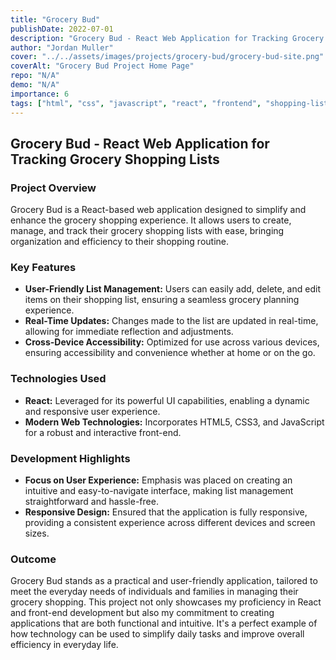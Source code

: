 ```yaml
---
title: "Grocery Bud"
publishDate: 2022-07-01
description: "Grocery Bud - React Web Application for Tracking Grocery Shopping List"
author: "Jordan Muller"
cover: "../../assets/images/projects/grocery-bud/grocery-bud-site.png"
coverAlt: "Grocery Bud Project Home Page"
repo: "N/A"
demo: "N/A"
importance: 6
tags: ["html", "css", "javascript", "react", "frontend", "shopping-list"]
---
```


## Grocery Bud - React Web Application for Tracking Grocery Shopping Lists

### Project Overview

Grocery Bud is a React-based web application designed to simplify and enhance the grocery shopping experience. It allows users to create, manage, and track their grocery shopping lists with ease, bringing organization and efficiency to their shopping routine.

### Key Features

- **User-Friendly List Management:** Users can easily add, delete, and edit items on their shopping list, ensuring a seamless grocery planning experience.
- **Real-Time Updates:** Changes made to the list are updated in real-time, allowing for immediate reflection and adjustments.
- **Cross-Device Accessibility:** Optimized for use across various devices, ensuring accessibility and convenience whether at home or on the go.

### Technologies Used

- **React:** Leveraged for its powerful UI capabilities, enabling a dynamic and responsive user experience.
- **Modern Web Technologies:** Incorporates HTML5, CSS3, and JavaScript for a robust and interactive front-end.

### Development Highlights

- **Focus on User Experience:** Emphasis was placed on creating an intuitive and easy-to-navigate interface, making list management straightforward and hassle-free.
- **Responsive Design:** Ensured that the application is fully responsive, providing a consistent experience across different devices and screen sizes.

### Outcome

Grocery Bud stands as a practical and user-friendly application, tailored to meet the everyday needs of individuals and families in managing their grocery shopping. This project not only showcases my proficiency in React and front-end development but also my commitment to creating applications that are both functional and intuitive. It's a perfect example of how technology can be used to simplify daily tasks and improve overall efficiency in everyday life.
